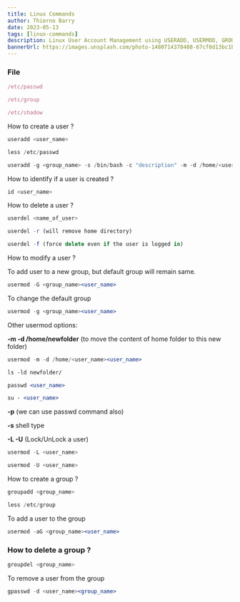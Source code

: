 ```yaml
---
title: Linux Commands
author: Thierno Barry
date: 2023-05-13
tags: [linux-commands]
description: Linux User Account Management using USERADD, USERMOD, GROUPADD
bannerUrl: https://images.unsplash.com/photo-1480714378408-67cf0d13bc1b
---
```


### File

```jsx
/etc/passwd

/etc/group

/etc/shadow
```

How to create a user ?

```jsx
useradd <user_name>

less /etc/passwd

useradd -g <group_name> -s /bin/bash -c "description" -m -d /home/<user_name> <user_name>
``` 

How to identify if a user is created ?

```js
id <user_name>
```

How to delete a user ?

```jsx
userdel <name_of_user>

userdel -r (will remove home directory)

userdel -f (force delete even if the user is logged in)
```

How to modify a user ?

To add user to a new group, but default group will remain same.

```jsx
usermod -G <group_name><user_name>
```

To change the default group

```jsx
usermod -g <group_name><user_name>
```

Other usermod options:

**-m -d /home/newfolder** (to move the content of home folder to this new folder)

```jsx
usermod -m -d /home/<user_name><user_name>

ls -ld newfolder/

passwd <user_name>

su - <user_name>
```

**-p** (we can use passwd command also)

**-s** shell type

**-L -U** (Lock/UnLock a user)

```jsx
usermod -L <user_name>

usermod -U <user_name>
```

How to create a group ?

```jsx
groupadd <group_name>

less /etc/group
```

To add a user to the group

```jsx
usermod -aG <group_name><user_name>
```

### How to delete a group ?

```jsx
groupdel <group_name>
```

To remove a user from the group

```jsx
gpasswd -d <user_name><group_name>
```